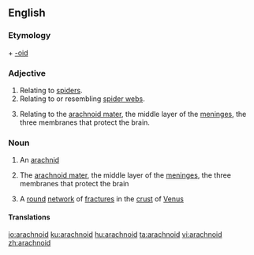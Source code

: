 ==English==

===Etymology===
{{etyl|grc}} {{term|ἀράχνη||spider|lang=grc}} + [[-oid]]

===Adjective===
{{en-adj|-}}

# Relating to [[spider]]s.
# Relating to or resembling [[spider web]]s.
# {{anatomy}} Relating to the [[arachnoid mater]], the middle layer of the [[meninges]], the three membranes that protect the brain.

===Noun===
{{en-noun}}

# {{biology}} An [[arachnid]]
# {{physiology}} The [[arachnoid mater]], the middle layer of the [[meninges]], the three membranes that protect the brain
# {{astronomy}} A [[round]] [[network]] of [[fracture]]s in the [[crust]] of [[Venus]]

====Translations====
{{trans-see|the arachnoid mater|arachnoid mater}}

[[io:arachnoid]]
[[ku:arachnoid]]
[[hu:arachnoid]]
[[ta:arachnoid]]
[[vi:arachnoid]]
[[zh:arachnoid]]